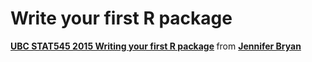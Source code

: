 # Write your first R package {#first-package}

<script async class="speakerdeck-embed" data-id="2f5adff04cb5013256c03a03dde42de4" data-ratio="1.33333333333333" src="//speakerdeck.com/assets/embed.js"></script> <div style="margin-bottom:5px"> <strong> <a href="https://speakerdeck.com/jennybc/ubc-stat545-2015-writing-your-first-r-package" title="UBC STAT545 2015 Writing your first R package" target="_blank">UBC STAT545 2015 Writing your first R package</a> </strong> from <strong><a href="https://speakerdeck.com/jennybc" target="_blank">Jennifer Bryan</a></strong> </div>
